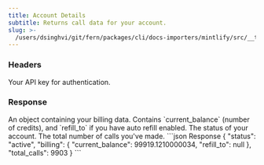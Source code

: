 ```yaml
---
title: Account Details
subtitle: Returns call data for your account.
slug: >-
  /users/dsinghvi/git/fern/packages/cli/docs-importers/mintlify/src/__test__/fixtures/bland/api-v1/get/me
---
```



### Headers

<ParamField header="authorization" type="string" required>
  Your API key for authentication.
</ParamField>

### Response

<ResponseField name="billing" type="object">
  An object containing your billing data. Contains `current_balance` (number of credits), and `refill_to` if you have
  auto refill enabled.
</ResponseField>

<ResponseField name="status" type="string">
  The status of your account.
</ResponseField>

<ResponseField name="total_calls" type="int">
  The total number of calls you've made.
</ResponseField>

<ResponseExample>
```json Response
{
    "status": "active",
    "billing": {
        "current_balance": 99919.1210000034,
        "refill_to": null
    },
    "total_calls": 9903
}
```
</ResponseExample>
